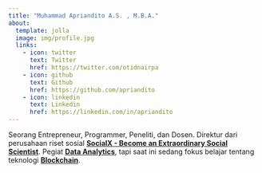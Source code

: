 ```yaml
---
title: "Muhammad Apriandito A.S. , M.B.A."
about:
  template: jolla
  image: img/profile.jpg
  links:
    - icon: twitter
      text: Twitter
      href: https://twitter.com/otidnairpa
    - icon: github
      text: Github
      href: https://github.com/apriandito
    - icon: linkedin
      text: Linkedin
      href: https://linkedin.com/in/apriandito
---
```


Seorang Entrepreneur, Programmer, Peneliti, dan Dosen. Direktur dari perusahaan riset sosial [**SocialX - Become an Extraordinary Social Scientist**](https://socialx.id/). Pegiat [**Data Analytics**](https://id.wikipedia.org/wiki/Analisis_data#:~:text=Analisis%20data%20adalah%20proses%20inspeksi,kesimpulan%20dan%20mendukung%20pengambilan%20keputusan.), tapi saat ini sedang fokus belajar tentang teknologi [**Blockchain**](https://id.wikipedia.org/wiki/Rantai_blok).
